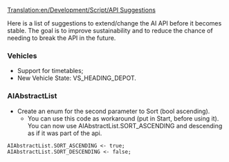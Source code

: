 [[Translation:en/Development/Script/API Suggestions]]
{{en/Development/Script/Navigation}}

Here is a list of suggestions to extend/change the AI API before it becomes stable. The goal is to improve sustainability and to reduce the chance of needing to break the API in the future.

=== Vehicles ===

* Support for timetables;
* New Vehicle State: VS_HEADING_DEPOT.

=== AIAbstractList ===

* Create an enum for the second parameter to Sort (bool ascending).
** You can use this code as workaround (put in Start, before using it). You can now use AIAbstractList.SORT_ASCENDING and descending as if it was part of the api.
 AIAbstractList.SORT_ASCENDING <- true;
 AIAbstractList.SORT_DESCENDING <- false;